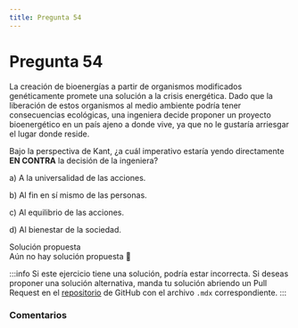 ```yaml
---
title: Pregunta 54
---
```



# Pregunta 54

La creación de bioenergías a partir de organismos modificados genéticamente promete una solución
a la crisis energética. Dado que la liberación de estos organismos al medio ambiente podría tener
consecuencias ecológicas, una ingeniera decide proponer un proyecto bioenergético en un país
ajeno a donde vive, ya que no le gustaría arriesgar el lugar donde reside.

Bajo la perspectiva de Kant, ¿a cuál imperativo estaría yendo directamente **EN CONTRA** la decisión
de la ingeniera?

a) A la universalidad de las acciones.

b) Al fin en sí mismo de las personas.

c) Al equilibrio de las acciones.

d) Al bienestar de la sociedad.

<MDXDetails>
<summary>Solución propuesta</summary>

<div className="exercise">
Aún no hay solución propuesta 🥲
</div>

:::info
Si este ejercicio tiene una solución, podría estar incorrecta. Si deseas proponer una solución alternativa, manda tu solución abriendo
un Pull Request en el [repositorio](https://github.com/crow-rojas/apuntes-fundamentals/pulls) de GitHub con el archivo
`.mdx` correspondiente.
:::

</MDXDetails>

### Comentarios

<Disqus
  url="https://crow-rojas.github.io/apuntes-fundamentals/docs/mathematics/calculus-1-2-3/exercises/2019-2/p01"
  identifier="docs/mathematics/calculus-1-2-3/exercises/2019-2/p01"
  title="2019-2 Cálculo I, II y III - Pregunta 01"
/>
